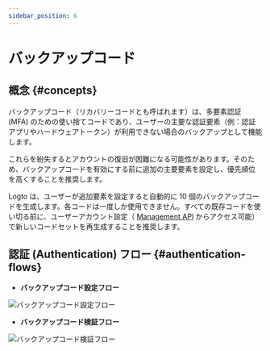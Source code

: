 ```yaml
---
sidebar_position: 6
---
```


# バックアップコード

## 概念 \{#concepts}

バックアップコード（リカバリーコードとも呼ばれます）は、多要素認証 (MFA) のための使い捨てコードであり、ユーザーの主要な認証要素（例：認証アプリやハードウェアトークン）が利用できない場合のバックアップとして機能します。

これらを紛失するとアカウントの復旧が困難になる可能性があります。そのため、バックアップコードを有効にする前に追加の主要要素を設定し、優先順位を高くすることを推奨します。

Logto は、ユーザーが追加要素を設定すると自動的に 10 個のバックアップコードを生成します。各コードは一度しか使用できません。すべての既存コードを使い切る前に、ユーザーアカウント設定（ [Management API](/integrate-logto/interact-with-management-api/) からアクセス可能）で新しいコードセットを再生成することを推奨します。

## 認証 (Authentication) フロー \{#authentication-flows}

- **バックアップコード設定フロー**

<img src="/img/assets/backup-codes-set-up-flow.png" alt="バックアップコード設定フロー" />

- **バックアップコード検証フロー**

<img src="/img/assets/backup-codes-verification-flow.png" alt="バックアップコード検証フロー" />
